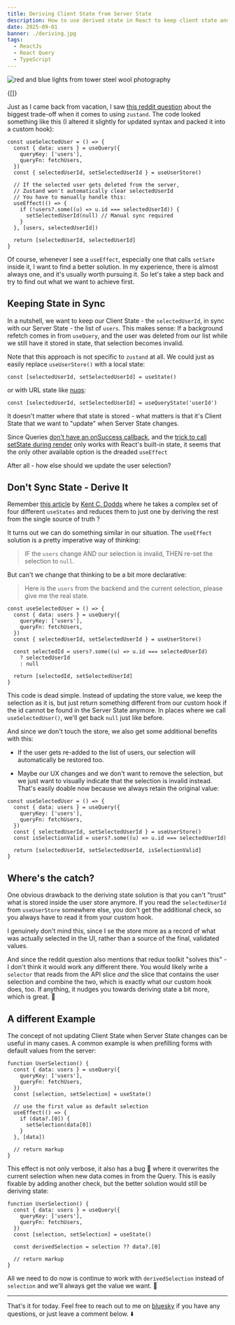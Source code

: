 ```yaml
---
title: Deriving Client State from Server State
description: How to use derived state in React to keep client state and server data aligned without manual sync or effects.
date: 2025-09-01
banner: ./deriving.jpg
tags:
  - ReactJs
  - React Query
  - TypeScript
---
```



<img
  src="./deriving.jpg"
  alt="red and blue lights from tower steel wool photography"
/>

<Attribution
  name="Hunter Harritt"
  url="https://unsplash.com/@hharritt"
/>

<Translations>{[]}</Translations>

Just as I came back from vacation, I saw [this reddit question](https://www.reddit.com/r/reactjs/comments/1n4fz2m/is_this_the_biggest_tradeoff_for_zustand_am_i/) about the biggest trade-off when it comes to using `zustand`. The code looked something like this (I altered it slightly for updated syntax and packed it into a custom hook):

```ts:title=manual-sync
const useSelectedUser = () => {
  const { data: users } = useQuery({
    queryKey: ['users'],
    queryFn: fetchUsers,
  })
  const { selectedUserId, setSelectedUserId } = useUserStore()

  // If the selected user gets deleted from the server,
  // Zustand won't automatically clear selectedUserId
  // You have to manually handle this:
  useEffect(() => {
    if (!users?.some((u) => u.id === selectedUserId)) {
      setSelectedUserId(null) // Manual sync required
    }
  }, [users, selectedUserId])

  return [selectedUserId, selectedUserId]
}
```

Of course, whenever I see a `useEffect`, especially one that calls `setSate` inside it, I want to find a better solution. In my experience, there is almost always one, and it's usually worth pursuing it. So let's take a step back and try to find out what we want to achieve first.

## Keeping State in Sync

In a nutshell, we want to keep our <Emph>Client State</Emph> - the `selectedUserId`, in sync with our <Emph>Server State</Emph> - the list of `users`. This makes sense: If a background refetch comes in from `useQuery`, and the user was deleted from our list while we still have it stored in state, that selection becomes invalid.

<Aside title="Client State">

Note that this approach is not specific to `zustand` at all. We could just as easily replace `useUserStore()` with a local state:

`const [selectedUserId, setSelectedUserId] = useState()`

or with URL state like [nuqs](https://nuqs.47ng.com/):

`const [selectedUserId, setSelectedUserId] = useQueryState('userId')`

It doesn't matter where that state is stored - what matters is that it's <Emph>Client State</Emph> that we want to "update" when <Emph>Server State</Emph> changes.

</Aside>

Since Queries [don't have an onSuccess callback](breaking-react-querys-api-on-purpose), and the [trick to call setState during render](https://react.dev/learn/you-might-not-need-an-effect#adjusting-some-state-when-a-prop-changes) only works with React's built-in state, it seems that the only other available option is the dreaded `useEffect`

After all - how else should we update the user selection?

## Don't Sync State - Derive It

Remember [this article](https://kentcdodds.com/blog/dont-sync-state-derive-it) by [Kent C. Dodds](https://twitter.com/kentcdodds) where he takes a complex set of four different `useStates` and reduces them to just one by deriving the rest from the single source of truth ?

It turns out we can do something similar in our situation. The `useEffect` solution is a pretty imperative way of thinking:

> IF the `users` change AND our selection is invalid, THEN re-set the selection to `null`.

But can't we change that thinking to be a bit more declarative:

> Here is the `users` from the backend and the current selection, please give me the real state.

```ts:title=derived-selection
const useSelectedUser = () => {
  const { data: users } = useQuery({
    queryKey: ['users'],
    queryFn: fetchUsers,
  })
  const { selectedUserId, setSelectedUserId } = useUserStore()

  const selectedId = users?.some((u) => u.id === selectedUserId)
    ? selectedUserId
    : null

  return [selectedId, setSelectedUserId]
}
```

This code is dead simple. Instead of updating the store value, we keep the selection as it is, but just return something different from our custom hook if the id cannot be found in the <Emph>Server State</Emph> anymore. In places where we call `useSelectedUser()`, we'll get back `null` just like before.

And since we don't touch the store, we also get some additional benefits with this:

- If the user gets re-added to the list of users, our selection will automatically be restored too.

- Maybe our UX changes and we don't want to remove the selection, but we just want to visually indicate that the selection is invalid instead. That's easily doable now because we always retain the original value:

```ts:title=isSelectionValid
const useSelectedUser = () => {
  const { data: users } = useQuery({
    queryKey: ['users'],
    queryFn: fetchUsers,
  })
  const { selectedUserId, setSelectedUserId } = useUserStore()
  const isSelectionValid = users?.some((u) => u.id === selectedUserId)

  return [selectedUserId, setSelectedUserId, isSelectionValid]
}
```

## Where's the catch?

One obvious drawback to the deriving state solution is that you can't "trust" what is stored inside the user store anymore. If you read the `selectedUserId` from `useUserStore` somewhere else, you don't get the additional check, so you always have to read it from your custom hook.

I genuinely don't mind this, since I se the store more as a record of what was actually selected in the UI, rather than a source of the final, validated values.

And since the reddit question also mentions that redux toolkit "solves this" - I don't think it would work any different there. You would likely write a `selector` that reads from the API slice _and_ the slice that contains the user selection and combine the two, which is exactly what our custom hook does, too. If anything, it nudges you towards deriving state a bit more, which is great. 🎉

## A different Example

The concept of not updating <Emph>Client State</Emph> when <Emph>Server State</Emph> changes can be useful in many cases. A common example is when prefilling forms with default values from the server:

```tsx:title=default-value-effect
function UserSelection() {
  const { data: users } = useQuery({
    queryKey: ['users'],
    queryFn: fetchUsers,
  })
  const [selection, setSelection] = useState()

  // use the first value as default selection
  useEffect(() => {
    if (data?.[0]) {
      setSelection(data[0])
    }
  }, [data])

  // return markup
}
```

This effect is not only verbose, it also has a bug 🐛 where it overwrites the current selection when new data comes in from the Query. This is easily fixable by adding another check, but the better solution would still be deriving state:

```tsx:title=derived-default-value
function UserSelection() {
  const { data: users } = useQuery({
    queryKey: ['users'],
    queryFn: fetchUsers,
  })
  const [selection, setSelection] = useState()

  const derivedSelection = selection ?? data?.[0]

  // return markup
}
```

All we need to do now is continue to work with `derivedSelection` instead of `selection` and we'll always get the value we want. 🚀

---

That's it for today. Feel free to reach out to me on [bluesky](https://bsky.app/profile/tkdodo.eu)
if you have any questions, or just leave a comment below. ⬇️

<Comments />
